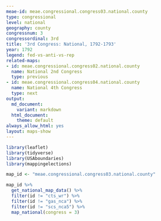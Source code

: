 ```yaml
---
meae-id: meae.congressional.congress03.national.county
type: congressional
level: national
geography: county
congressnum: 3
congressordinal: 3rd
title: '3rd Congress: National, 1792-1793'
year: 1792
legend: fed-vs-anti-vs-rep
related-maps:
- id: meae.congressional.congress02.national.county
  name: National 2nd Congress
  type: previous
- id: meae.congressional.congress04.national.county
  name: National 4th Congress
  type: next
output:
  md_document:
    variant: markdown
  html_document:
    theme: default
always_allow_html: yes
layout: maps-show
---
```


```r
library(leaflet)
library(tidyverse)
library(USAboundaries)
library(mappingelections)

map_id <- "meae.congressional.congress03.national.county"
```

<div class="map">

```r
map_id %>%
  get_national_map_data() %>% 
  filter(id != "cts_wr") %>% 
  filter(id != "gas_nca") %>% 
  filter(id != "scs_nca5") %>% 
  map_national(congress = 3)
```

</div>

<div class="results-table">

</div>
